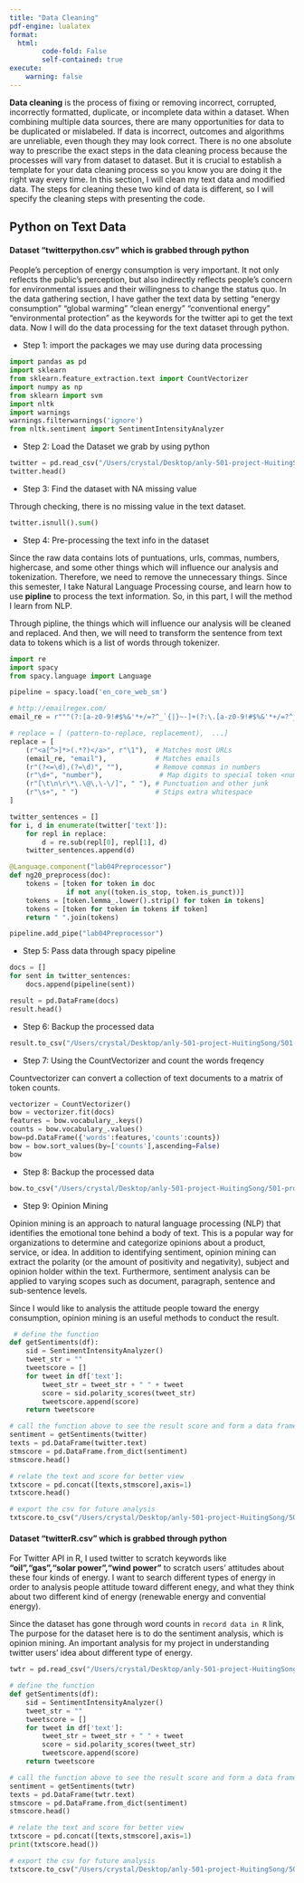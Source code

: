 ```yaml
---
title: "Data Cleaning"
pdf-engine: lualatex
format:
  html:
        code-fold: False
        self-contained: true
execute:
    warning: false
---
```


**Data cleaning** is the process of fixing or removing incorrect, corrupted, incorrectly formatted, duplicate, or incomplete data within a dataset. When combining multiple data sources, there are many opportunities for data to be duplicated or mislabeled. If data is incorrect, outcomes and algorithms are unreliable, even though they may look correct. There is no one absolute way to prescribe the exact steps in the data cleaning process because the processes will vary from dataset to dataset. But it is crucial to establish a template for your data cleaning process so you know you are doing it the right way every time. In this section, I will clean my text data and modified data. The steps for cleaning these two kind of data is different, so I will specify the cleaning steps with presenting the code. 

## Python on Text Data 

#### Dataset "twitterpython.csv" which is grabbed through python

People's perception of energy consumption is very important. It not only reflects the public's perception, but also indirectly reflects people's concern for environmental issues and their willingness to change the status quo. In the data gathering section, I have gather the text data by setting “energy consumption” “global warming” “clean energy” “conventional energy” “environmental protection” as the keywords for the twitter api to get the text data. Now I will do the data processing for the text dataset through python. 

 - Step 1: import the packages we may use during data processing
```python
import pandas as pd
import sklearn
from sklearn.feature_extraction.text import CountVectorizer
import numpy as np
from sklearn import svm
import nltk
import warnings
warnings.filterwarnings('ignore')
from nltk.sentiment import SentimentIntensityAnalyzer
```

 - Step 2: Load the Dataset we grab by using python
```python
twitter = pd.read_csv("/Users/crystal/Desktop/anly-501-project-HuitingSong/501-project-website/data/raw data/twitterpython.csv")
twitter.head()
```

 - Step 3: Find the dataset with NA missing value
 
 Through checking, there is no missing value in the text dataset.

```python
twitter.isnull().sum()
```

 - Step 4: Pre-processing the text info in the dataset
 
 Since the raw data contains lots of puntuations, urls, commas, numbers, highercase, and some other things which will influence our analysis and tokenization. Therefore, we need to remove the unnecessary things. Since this semester, I take Natural Language Processing course, and learn how to use **pipline** to process the text information. So, in this part, I will the method I learn from NLP. 
 
 Through pipline, the things which will influence our analysis will be cleaned and replaced. And then, we will need to transform the sentence from text data to tokens which is a list of words through tokenizer.

```python
import re
import spacy
from spacy.language import Language

pipeline = spacy.load('en_core_web_sm')

# http://emailregex.com/
email_re = r"""(?:[a-z0-9!#$%&'*+/=?^_`{|}~-]+(?:\.[a-z0-9!#$%&'*+/=?^_`{|}~-]+)*|"(?:[\x01-\x08\x0b\x0c\x0e-\x1f\x21\x23-\x5b\x5d-\x7f]|\\[\x01-\x09\x0b\x0c\x0e-\x7f])*")@(?:(?:[a-z0-9](?:[a-z0-9-]*[a-z0-9])?\.)+[a-z0-9](?:[a-z0-9-]*[a-z0-9])?|\[(?:(?:25[0-5]|2[0-4][0-9]|[01]?[0-9][0-9]?)\.){3}(?:25[0-5]|2[0-4][0-9]|[01]?[0-9][0-9]?|[a-z0-9-]*[a-z0-9]:(?:[\x01-\x08\x0b\x0c\x0e-\x1f\x21-\x5a\x53-\x7f]|\\[\x01-\x09\x0b\x0c\x0e-\x7f])+)\])"""

# replace = [ (pattern-to-replace, replacement),  ...]
replace = [
    (r"<a[^>]*>(.*?)</a>", r"\1"),  # Matches most URLs
    (email_re, "email"),            # Matches emails
    (r"(?<=\d),(?=\d)", ""),        # Remove commas in numbers
    (r"\d+", "number"),              # Map digits to special token <numbr>
    (r"[\t\n\r\*\.\@\,\-\/]", " "), # Punctuation and other junk
    (r"\s+", " ")                   # Stips extra whitespace
]

twitter_sentences = []
for i, d in enumerate(twitter['text']):
    for repl in replace:
        d = re.sub(repl[0], repl[1], d)
    twitter_sentences.append(d)

@Language.component("lab04Preprocessor")
def ng20_preprocess(doc):
    tokens = [token for token in doc 
              if not any((token.is_stop, token.is_punct))]
    tokens = [token.lemma_.lower().strip() for token in tokens]
    tokens = [token for token in tokens if token]
    return " ".join(tokens)

pipeline.add_pipe("lab04Preprocessor")
```

 - Step 5: Pass data through spacy pipeline
```python
docs = []
for sent in twitter_sentences:
    docs.append(pipeline(sent))

result = pd.DataFrame(docs)
result.head()
```

 - Step 6: Backup the processed data
```python
result.to_csv("/Users/crystal/Desktop/anly-501-project-HuitingSong/501-project-website/data/cleaned data/piplineresult.csv")
```

 - Step 7: Using the CountVectorizer and count the words freqency

 Countvectorizer can convert a collection of text documents to a matrix of token counts.
```python
vectorizer = CountVectorizer()
bow = vectorizer.fit(docs)
features = bow.vocabulary_.keys()
counts = bow.vocabulary_.values()
bow=pd.DataFrame({'words':features,'counts':counts})
bow = bow.sort_values(by=['counts'],ascending=False)
bow
```

 - Step 8: Backup the processed data 
```python
bow.to_csv("/Users/crystal/Desktop/anly-501-project-HuitingSong/501-project-website/data/cleaned data/countword.csv")
```

 - Step 9: Opinion Mining
 
 Opinion mining is an approach to natural language processing (NLP) that identifies the emotional tone behind a body of text. This is a popular way for organizations to determine and categorize opinions about a product, service, or idea. In addition to identifying sentiment, opinion mining can extract the polarity (or the amount of positivity and negativity), subject and opinion holder within the text. Furthermore, sentiment analysis can be applied to varying scopes such as document, paragraph, sentence and sub-sentence levels.

 Since I would like to analysis the attitude people toward the energy consumption, opinion mining is an useful methods to conduct the result. 

```python
 # define the function
def getSentiments(df):
    sid = SentimentIntensityAnalyzer()
    tweet_str = ""
    tweetscore = []
    for tweet in df['text']:
        tweet_str = tweet_str + " " + tweet
        score = sid.polarity_scores(tweet_str)
        tweetscore.append(score)
    return tweetscore

# call the function above to see the result score and form a data frame to record
sentiment = getSentiments(twitter)
texts = pd.DataFrame(twitter.text)
stmscore = pd.DataFrame.from_dict(sentiment)
stmscore.head()

# relate the text and score for better view
txtscore = pd.concat([texts,stmscore],axis=1)
txtscore.head()

# export the csv for future analysis
txtscore.to_csv("/Users/crystal/Desktop/anly-501-project-HuitingSong/501-project-website/data/cleaned data/pystmscore.csv")
```


#### Dataset "twitterR.csv" which is grabbed through python

For Twitter API in R, I used twitter to scratch keywords like **"oil","gas","solar power","wind power"** to scratch users’ attitudes about these four kinds of energy. I want to search different types of energy in order to analysis people attitude toward different enegy, and what they think about two different kind of energy (renewable energy and convential energy).

Since the dataset has gone through word counts in `record data in R` link, The purpose for the dataset here is to do the sentiment analysis, which is opinion mining. An important analysis for my project in understanding twitter users' idea about different type of energy.

```python
twtr = pd.read_csv("/Users/crystal/Desktop/anly-501-project-HuitingSong/501-project-website/data/raw data/twitterR.csv")

# define the function
def getSentiments(df):
    sid = SentimentIntensityAnalyzer()
    tweet_str = ""
    tweetscore = []
    for tweet in df['text']:
        tweet_str = tweet_str + " " + tweet
        score = sid.polarity_scores(tweet_str)
        tweetscore.append(score)
    return tweetscore

# call the function above to see the result score and form a data frame to record
sentiment = getSentiments(twtr)
texts = pd.DataFrame(twtr.text)
stmscore = pd.DataFrame.from_dict(sentiment)
stmscore.head()

# relate the text and score for better view
txtscore = pd.concat([texts,stmscore],axis=1)
print(txtscore.head())

# export the csv for future analysis
txtscore.to_csv("/Users/crystal/Desktop/anly-501-project-HuitingSong/501-project-website/data/cleaned data/rstmscore.csv")
```